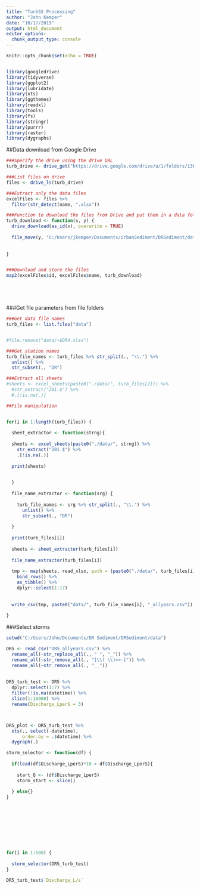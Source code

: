 ```yaml
---
title: "TurbSS Processing"
author: "John Kemper"
date: "10/17/2019"
output: html_document
editor_options: 
  chunk_output_type: console
---
```


```r
knitr::opts_chunk$set(echo = TRUE)


library(googledrive)
library(tidyverse)
library(ggplot2)
library(lubridate)
library(xts)
library(ggthemes)
library(readxl)
library(tools)
library(fs)
library(stringr)
library(purrr)
library(raster)
library(dygraphs)

```


##Data download from Google Drive
```r
###Specify the drive using the drive URL
turb_drive <- drive_get("https://drive.google.com/drive/u/1/folders/13K-gaXcBkCkLl1TTBw2tVQCjwsAUvSIW/")

###List files on drive
files <- drive_ls(turb_drive)

###Extract only the data files
excelFiles <- files %>%
  filter(str_detect(name, ".xlsx")) 

###Function to download the files from Drive and put them in a data folder
turb_download <- function(x, y) {
  drive_download(as_id(x), overwrite = TRUE)
  
  file_move(y, "C:/Users/jkemper/Documents/UrbanSediment/DRSediment/data")
  
  
}


###Download and store the files
map2(excelFiles$id, excelFiles$name, turb_download)






```


###Get file parameters from file folders
```r

###Get data file names
turb_files <- list.files("data")


#file.remove("data/~$DR4.xlsx")

###Get station names
turb_file_names <- turb_files %>% str_split(., "\\.") %>%
  unlist() %>%
  str_subset(., "DR")

###Extract all sheets
#sheets <- excel_sheets(paste0("./data/", turb_files[2])) %>%
  #str_extract("201.$") %>%
  #.[!is.na(.)]


```


```r
##File manipulation


for(i in 1:length(turb_files)) {
  
  sheet_extractor <- function(strng){
    
  sheets <- excel_sheets(paste0("./data/", strng)) %>%
    str_extract("201.$") %>%
    .[!is.na(.)]
  
  print(sheets)
  

  }
  
  file_name_extractor <- function(srg) {
    
    turb_file_names <- srg %>% str_split(., "\\.") %>%
      unlist() %>%
      str_subset(., "DR")
    
  }
  
  print(turb_files[i])
  
  sheets <- sheet_extractor(turb_files[i])
  
  file_name_extractor(turb_files[i])
  
  tmp <- map(sheets, read_xlsx, path = (paste0("./data/", turb_files[i]))) %>%
    bind_rows() %>%
    as_tibble() %>%
    dplyr::select(1:17)
    
  
  write_csv(tmp, paste0("data/", turb_file_names[i], "_allyears.csv"))
  
}


```



###Select storms
```r
setwd("C:/Users/John/Documents/DR Sediment/DRSediment/data")

DR5 <- read_csv("DR5_allyears.csv") %>%  
  rename_all(~str_replace_all(., " ", "_")) %>%
  rename_all(~str_remove_all(., "[\\( \\)<>-]")) %>%
  rename_all(~str_remove_all(., "__"))
  
  
DR5_turb_test <- DR5 %>%
  dplyr::select(1:7) %>%
  filter(!is.na(datetime)) %>%
  slice(1:10000) %>%
  rename(Discharge_LperS = 3)



DR5_plot <- DR5_turb_test %>%
  xts(., select(-datetime),
      order.by = .$datetime) %>%
  dygraph(.)

storm_selector <- function(df) {
  
  if(lead(df$Discharge_LperS)*10 > df$Discharge_LperS){
    
    start_Q <- (df$Discharge_LperS)
    storm_start <- slice()
    
  } else{}
}
  
      
      
        
  
  
  
        
    
for(i in 1:500) {
  
  storm_selector(DR5_turb_test)
}

DR5_turb_test$`Discharge_L/s`

```

